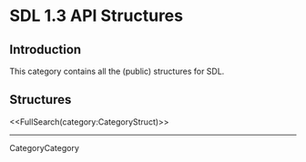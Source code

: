 <!-- #master-page:CategoryTemplate -->
<!-- #master-date:Unknown-Date -->
<!-- format wiki -->
<!-- language en -->

= SDL 1.3 API Structures =


== Introduction ==

This category contains all the (public) structures for SDL.

== Structures ==

<<FullSearch(category:CategoryStruct)>>

----
CategoryCategory
